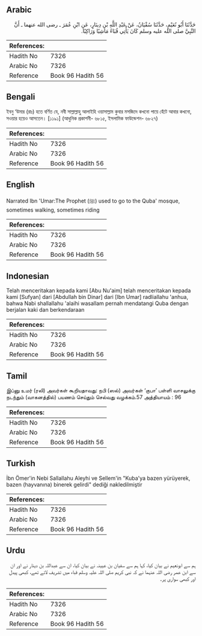 ## Arabic


<div dir="rtl" lang="ar" style={{fontSize:'larger',backgroundColor:'#f8f9fa',padding:20}}>
حَدَّثَنَا أَبُو نُعَيْمٍ، حَدَّثَنَا سُفْيَانُ، عَنْ عَبْدِ اللَّهِ بْنِ دِينَارٍ، عَنِ ابْنِ عُمَرَ ـ رضى الله عنهما ـ أَنَّ النَّبِيَّ صلى الله عليه وسلم كَانَ يَأْتِي قُبَاءً مَاشِيًا وَرَاكِبًا‏.‏
</div>
<div style={{backgroundColor:'#f8f9fa',padding:20, marginBottom: 10}}><table> <thead> <tr> <th>References:</th> <th></th> </tr> </thead> <tbody><tr><td>Hadith No</td><td>7326</td></tr><tr><td>Arabic No</td><td>7326</td></tr><tr><td>Reference</td><td>Book 96 Hadith 56</td></tr></tbody></table></div>

## Bengali


<div dir="ltr" lang="bn" style={{fontSize:'larger',backgroundColor:'#f8f9fa',padding:20}}>
ইবনু ‘উমার (রাঃ) হতে বর্ণিত যে, নবী সাল্লাল্লাহু আলাইহি ওয়াসাল্লাম কুবার মসজিদে কখনো পায়ে হেঁটে আবার কখনো, সওয়ার হয়েও আসতেন। [১১৯১] (আধুনিক প্রকাশনী- ৬৮১৫, ইসলামিক ফাউন্ডেশন- ৬৮২৭)
</div>
<div style={{backgroundColor:'#f8f9fa',padding:20, marginBottom: 10}}><table> <thead> <tr> <th>References:</th> <th></th> </tr> </thead> <tbody><tr><td>Hadith No</td><td>7326</td></tr><tr><td>Arabic No</td><td>7326</td></tr><tr><td>Reference</td><td>Book 96 Hadith 56</td></tr></tbody></table></div>

## English


<div dir="ltr" lang="en" style={{fontSize:'larger',backgroundColor:'#f8f9fa',padding:20}}>
Narrated Ibn 'Umar:The Prophet (ﷺ) used to go to the Quba' mosque, sometimes walking, sometimes riding
</div>
<div style={{backgroundColor:'#f8f9fa',padding:20, marginBottom: 10}}><table> <thead> <tr> <th>References:</th> <th></th> </tr> </thead> <tbody><tr><td>Hadith No</td><td>7326</td></tr><tr><td>Arabic No</td><td>7326</td></tr><tr><td>Reference</td><td>Book 96 Hadith 56</td></tr></tbody></table></div>

## Indonesian


<div dir="ltr" lang="id" style={{fontSize:'larger',backgroundColor:'#f8f9fa',padding:20}}>
Telah menceritakan kepada kami [Abu Nu'aim] telah menceritakan kepada kami [Sufyan] dari [Abdullah bin Dinar] dari [Ibn Umar] radliallahu 'anhua, bahwa Nabi shallallahu 'alaihi wasallam pernah mendatangi Quba dengan berjalan kaki dan berkendaraan
</div>
<div style={{backgroundColor:'#f8f9fa',padding:20, marginBottom: 10}}><table> <thead> <tr> <th>References:</th> <th></th> </tr> </thead> <tbody><tr><td>Hadith No</td><td>7326</td></tr><tr><td>Arabic No</td><td>7326</td></tr><tr><td>Reference</td><td>Book 96 Hadith 56</td></tr></tbody></table></div>

## Tamil


<div dir="ltr" lang="ta" style={{fontSize:'larger',backgroundColor:'#f8f9fa',padding:20}}>
இப்னு உமர் (ரலி) அவர்கள் கூறியதாவது: நபி (ஸல்) அவர்கள் ‘குபா’ பள்ளி வாசலுக்கு நடந்தும் (வாகனத்தில்) பயணம் செய்தும் செல்வது வழக்கம்.57 அத்தியாயம் : 96
</div>
<div style={{backgroundColor:'#f8f9fa',padding:20, marginBottom: 10}}><table> <thead> <tr> <th>References:</th> <th></th> </tr> </thead> <tbody><tr><td>Hadith No</td><td>7326</td></tr><tr><td>Arabic No</td><td>7326</td></tr><tr><td>Reference</td><td>Book 96 Hadith 56</td></tr></tbody></table></div>

## Turkish


<div dir="ltr" lang="tr" style={{fontSize:'larger',backgroundColor:'#f8f9fa',padding:20}}>
İbn Ömer'in Nebi Sallallahu Aleyhi ve Sellem'in "Kuba'ya bazen yürüyerek, bazen (hayvanına) binerek gelirdi" dediği nakledilmiştir
</div>
<div style={{backgroundColor:'#f8f9fa',padding:20, marginBottom: 10}}><table> <thead> <tr> <th>References:</th> <th></th> </tr> </thead> <tbody><tr><td>Hadith No</td><td>7326</td></tr><tr><td>Arabic No</td><td>7326</td></tr><tr><td>Reference</td><td>Book 96 Hadith 56</td></tr></tbody></table></div>

## Urdu


<div dir="rtl" lang="ur" style={{fontSize:'larger',backgroundColor:'#f8f9fa',padding:20}}>
ہم سے ابونعیم نے بیان کیا، کہا ہم سے سفیان بن عیینہ نے بیان کیا، ان سے عبداللہ بن دینار نے اور ان سے ابن عمر رضی اللہ عنہما نے کہ نبی کریم صلی اللہ علیہ وسلم قباء میں تشریف لاتے تھے، کبھی پیدل اور کبھی سواری پر۔
</div>
<div style={{backgroundColor:'#f8f9fa',padding:20, marginBottom: 10}}><table> <thead> <tr> <th>References:</th> <th></th> </tr> </thead> <tbody><tr><td>Hadith No</td><td>7326</td></tr><tr><td>Arabic No</td><td>7326</td></tr><tr><td>Reference</td><td>Book 96 Hadith 56</td></tr></tbody></table></div>